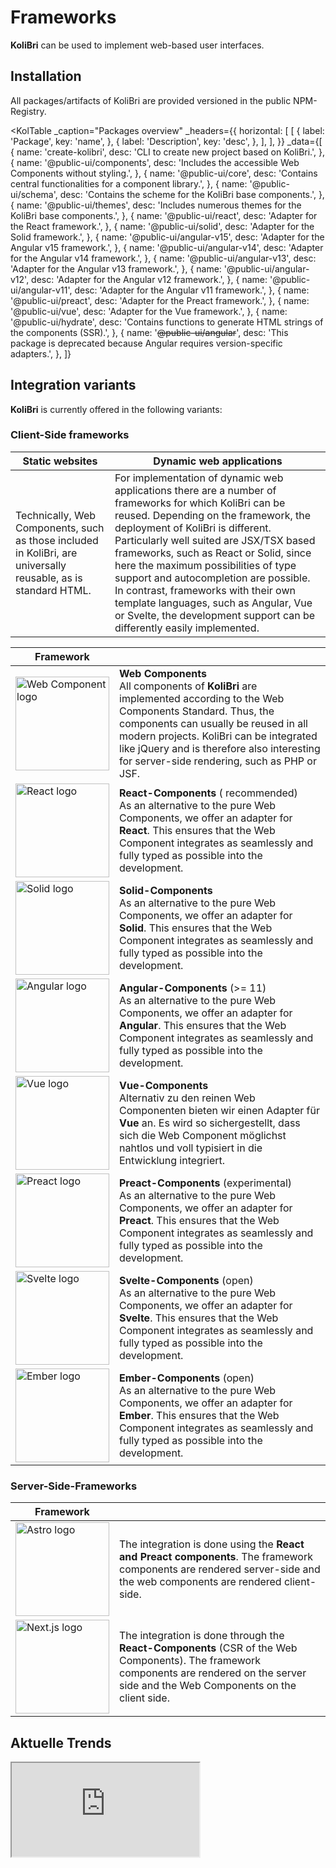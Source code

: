 
# Frameworks

<kol-alert _type="success">
	<b>KoliBri</b> can be used to implement web-based user interfaces.
</kol-alert>

## Installation

All packages/artifacts of KoliBri are provided versioned in the public <kol-link _href="https://www.npmjs.com/search?q=%40public-ui" _target="npmjs">NPM-Registry</kol-link>.

<KolTable
	_caption="Packages overview"
	_headers={{
		horizontal: [
			[
				{
					label: 'Package',
					key: 'name',
				},
				{
					label: 'Description',
					key: 'desc',
				},
			],
		],
	}}
	_data={[
		{
			name: 'create-kolibri',
			desc: 'CLI to create new project based on KoliBri.',
		},
		{
			name: '@public-ui/components',
			desc: 'Includes the accessible Web Components without styling.',
		},
		{
			name: '@public-ui/core',
			desc: 'Contains central functionalities for a component library.',
		},
		{
			name: '@public-ui/schema',
			desc: 'Contains the scheme for the KoliBri base components.',
		},
		{
			name: '@public-ui/themes',
			desc: 'Includes numerous themes for the KoliBri base components.',
		},
		{
			name: '@public-ui/react',
			desc: 'Adapter for the React framework.',
		},
		{
			name: '@public-ui/solid',
			desc: 'Adapter for the Solid framework.',
		},
		{
			name: '@public-ui/angular-v15',
			desc: 'Adapter for the Angular v15 framework.',
		},
		{
			name: '@public-ui/angular-v14',
			desc: 'Adapter for the Angular v14 framework.',
		},
		{
			name: '@public-ui/angular-v13',
			desc: 'Adapter for the Angular v13 framework.',
		},
		{
			name: '@public-ui/angular-v12',
			desc: 'Adapter for the Angular v12 framework.',
		},
		{
			name: '@public-ui/angular-v11',
			desc: 'Adapter for the Angular v11 framework.',
		},
		{
			name: '@public-ui/preact',
			desc: 'Adapter for the Preact framework.',
		},
		{
			name: '@public-ui/vue',
			desc: 'Adapter for the Vue framework.',
		},
		{
			name: '@public-ui/hydrate',
			desc: 'Contains functions to generate HTML strings of the components (SSR).',
		},
		{
			name: '<s>@public-ui/angular</s>',
			desc: 'This package is deprecated because Angular requires version-specific adapters.',
		},
	]}
></KolTable>

## Integration variants

<b>KoliBri</b> is currently offered in the following variants:

### Client-Side frameworks

| Static websites                                                                                                | Dynamic web applications                                                                                                                                                                                                                                                                                                                                                                                                                                                                                            |
| -------------------------------------------------------------------------------------------------------------- | ------------------------------------------------------------------------------------------------------------------------------------------------------------------------------------------------------------------------------------------------------------------------------------------------------------------------------------------------------------------------------------------------------------------------------------------------------------------------------------------------------------------- |
| Technically, Web Components, such as those included in KoliBri, are universally reusable, as is standard HTML. | For implementation of dynamic web applications there are a number of frameworks for which KoliBri can be reused. Depending on the framework, the deployment of KoliBri is different. Particularly well suited are JSX/TSX based frameworks, such as React or Solid, since here the maximum possibilities of type support and autocompletion are possible. In contrast, frameworks with their own template languages, such as Angular, Vue or Svelte, the development support can be differently easily implemented. |

| Framework                                                                   |                                                                                                                                                                                                                                                                                                                                                                               |
| --------------------------------------------------------------------------- | -------------------------------------------------------------------------------------------------------------------------------------------------------------------------------------------------------------------------------------------------------------------------------------------------------------------------------------------------- |
| <img src="/assets/webcomponent.png" width="150" alt="Web Component logo" /> | <b>Web Components</b><br/>All components of <b>KoliBri</b> are implemented according to the Web Components Standard. Thus, the components can usually be reused in all modern projects. <kol-alert _type="info">KoliBri can be integrated like jQuery and is therefore also interesting for server-side rendering, such as PHP or JSF.</kol-alert> |
| <img src="/assets/react.png" width="150" alt="React logo" />                | <b>React-Components</b> (<kol-icon _aira-label="" _icon="icofont-star"/> recommended)<br/>As an alternative to the pure Web Components, we offer an adapter for **React**. This ensures that the Web Component integrates as seamlessly and fully typed as possible into the development.                                                          |
| <img src="/assets/solid.png" width="150" alt="Solid logo" />                | <b>Solid-Components</b><br/>As an alternative to the pure Web Components, we offer an adapter for **Solid**. This ensures that the Web Component integrates as seamlessly and fully typed as possible into the development.                                                                                                                        |
| <img src="/assets/angular.png" width="150" alt="Angular logo" />            | <b>Angular-Components</b> (>= 11)<br/>As an alternative to the pure Web Components, we offer an adapter for **Angular**. This ensures that the Web Component integrates as seamlessly and fully typed as possible into the development.                                                                                                            |
| <img src="/assets/vue.png" width="150" alt="Vue logo" />                    | <b>Vue-Components</b> <br/>Alternativ zu den reinen Web Componenten bieten wir einen Adapter für **Vue** an. Es wird so sichergestellt, dass sich die Web Component möglichst nahtlos und voll typisiert in die Entwicklung integriert.                                                                                                            |
| <img src="/assets/preact.png" width="150" alt="Preact logo" />              | <b>Preact-Components</b> (experimental)<br/>As an alternative to the pure Web Components, we offer an adapter for **Preact**. This ensures that the Web Component integrates as seamlessly and fully typed as possible into the development.                                                                                                       |
| <img src="/assets/svelte.png" width="150" alt="Svelte logo" />              | <b>Svelte-Components</b> (open)<br/>As an alternative to the pure Web Components, we offer an adapter for **Svelte**. This ensures that the Web Component integrates as seamlessly and fully typed as possible into the development.                                                                                                               |
| <img src="/assets/ember.png" width="150" alt="Ember logo" />                | <b>Ember-Components</b> (open)<br/>As an alternative to the pure Web Components, we offer an adapter for **Ember**. This ensures that the Web Component integrates as seamlessly and fully typed as possible into the development.                                                                                                                 |

### Server-Side-Frameworks

| Framework                                                        |                                                                                                                                                                                              |
| ---------------------------------------------------------------- | -------------------------------------------------------------------------------------------------------------------------------------------------------------------------------------------- |
| <img src="/assets/astro.png" width="150" alt="Astro logo" />     | The integration is done using the <b>React and Preact components</b>. The framework components are rendered server-side and the web components are rendered client-side.                     |
| <img src="/assets/next.js.png" width="150" alt="Next.js logo" /> | The integration is done through the <b>React-Components</b> (CSR of the Web Components). The framework components are rendered on the server side and the Web Components on the client side. |

## Aktuelle Trends

<iframe
	src="https://npmtrends.com/@angular/core-vs-next-vs-preact-vs-react-vs-vue-vs-astro-vs-svelte"
	style={{
		width: '100%',
		border: '0',
		height: '800px',
	}}
></iframe>
